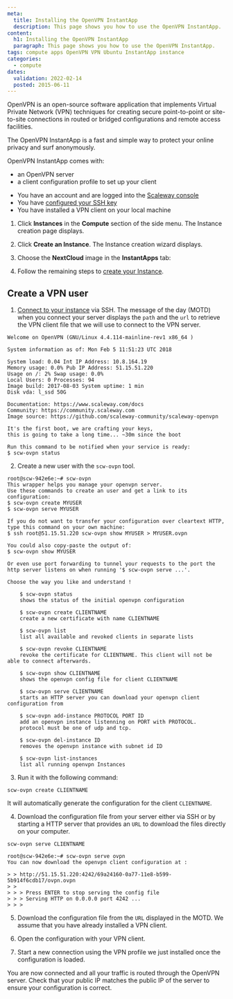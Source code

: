 ```yaml
---
meta:
  title: Installing the OpenVPN InstantApp
  description: This page shows you how to use the OpenVPN InstantApp.
content:
  h1: Installing the OpenVPN InstantApp
  paragraph: This page shows you how to use the OpenVPN InstantApp.
tags: compute apps OpenVPN VPN Ubuntu InstantApp instance
categories:
  - compute
dates:
  validation: 2022-02-14
  posted: 2015-06-11
---
```


OpenVPN is an open-source software application that implements Virtual Private Network (VPN) techniques for creating secure point-to-point or site-to-site connections in routed or bridged configurations and remote access facilities.

The OpenVPN InstantApp is a fast and simple way to protect your online privacy and surf anonymously.

OpenVPN InstantApp comes with:

- an OpenVPN server
- a client configuration profile to set up your client

<Message type="requirement">

  - You have an account and are logged into the [Scaleway console](https://console.scaleway.com)
  - You have [configured your SSH key](/console/my-project/how-to/create-ssh-key)
-  You have installed a VPN client on your local machine

</Message>

1. Click **Instances** in the **Compute** section of the side menu. The Instance creation page displays.

2. Click **Create an Instance**. The Instance creation wizard displays.

3. Choose the **NextCloud** image in the **InstantApps** tab:

4. Follow the remaining steps to [create your Instance](/compute/instances/how-to/create-an-instance/).

## Create a VPN user

1. [Connect to your instance](/compute/instances/how-to/connect-to-instance/) via SSH. The message of the day (MOTD) when you connect your server displays the `path` and the `url` to retrieve the VPN client file that we will use to connect to the VPN server.

  ```
  Welcome on OpenVPN (GNU/Linux 4.4.114-mainline-rev1 x86_64 )

  System information as of: Mon Feb 5 11:51:23 UTC 2018

  System load: 0.04 Int IP Address: 10.8.164.19
  Memory usage: 0.0% Pub IP Address: 51.15.51.220
  Usage on /: 2% Swap usage: 0.0%
  Local Users: 0 Processes: 94
  Image build: 2017-08-03 System uptime: 1 min
  Disk vda: l_ssd 50G

  Documentation: https://www.scaleway.com/docs
  Community: https://community.scaleway.com
  Image source: https://github.com/scaleway-community/scaleway-openvpn

  It's the first boot, we are crafting your keys,
  this is going to take a long time... ~30m since the boot

  Run this command to be notified when your service is ready:
  $ scw-ovpn status
  ```

2. Create a new user with the `scw-ovpn` tool.

  ```
  root@scw-942e6e:~# scw-ovpn
  This wrapper helps you manage your openvpn server.
  Use these commands to create an user and get a link to its configuration:
  $ scw-ovpn create MYUSER
  $ scw-ovpn serve MYUSER

  If you do not want to transfer your configuration over cleartext HTTP, type this command on your own machine:
  $ ssh root@51.15.51.220 scw-ovpn show MYUSER > MYUSER.ovpn

  You could also copy-paste the output of:
  $ scw-ovpn show MYUSER

  Or even use port forwarding to tunnel your requests to the port the http server listens on when running '$ scw-ovpn serve ...'.

  Choose the way you like and understand !

      $ scw-ovpn status
      shows the status of the initial openvpn configuration

      $ scw-ovpn create CLIENTNAME
      create a new certificate with name CLIENTNAME

      $ scw-ovpn list
      list all available and revoked clients in separate lists

      $ scw-ovpn revoke CLIENTNAME
      revoke the certificate for CLIENTNAME. This client will not be able to connect afterwards.

      $ scw-ovpn show CLIENTNAME
      shows the openvpn config file for client CLIENTNAME

      $ scw-ovpn serve CLIENTNAME
      starts an HTTP server you can download your openvpn client configuration from

      $ scw-ovpn add-instance PROTOCOL PORT ID
      add an openvpn instance listenning on PORT with PROTOCOL.
      protocol must be one of udp and tcp.

      $ scw-ovpn del-instance ID
      removes the openvpn instance with subnet id ID

      $ scw-ovpn list-instances
      list all running openvpn Instances
  ```

3. Run it with the following command:

  ```
  scw-ovpn create CLIENTNAME
  ```
  It will automatically generate the configuration for the client `CLIENTNAME`.

4. Download the configuration file from your server either via SSH or by starting a HTTP server that provides an `URL` to download the files directly on your computer.

  ```
  scw-ovpn serve CLIENTNAME
  ```

  ```
  root@scw-942e6e:~# scw-ovpn serve ovpn
  You can now download the openvpn client configuration at :

  > > http://51.15.51.220:4242/69a24160-0a77-11e8-b599-5b914f6cdb17/ovpn.ovpn
  > >
  > > > Press ENTER to stop serving the config file
  > > > Serving HTTP on 0.0.0.0 port 4242 ...
  > > >
  ```
5. Download the configuration file from the `URL` displayed in the MOTD. We assume that you have already installed a VPN client.

6. Open the configuration with your VPN client.

  <Lightbox src="scaleway-tunnelblick03.png" alt="" />

7. Start a new connection using the VPN profile we just installed once the configuration is loaded.

  <Lightbox src="scaleway-tunnelblick04.png" alt="" />

You are now connected and all your traffic is routed through the OpenVPN server. Check that your public IP matches the public IP of the server to ensure your configuration is correct. 
